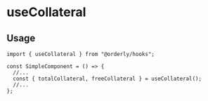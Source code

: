 
<Meta of={CollateralHookStories} />

# useCollateral

## Usage

```tsx
import { useCollateral } from "@orderly/hooks";

const SimpleComponent = () => {
  //...
  const { totalCollateral, freeCollateral } = useCollateral();
  //...
};
```

<Canvas of={CollateralHookStories.Default} sourceState="shown" />
